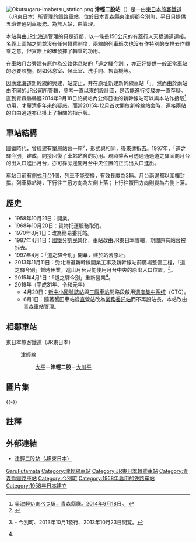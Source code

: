 {{noteTA
|T=zh-tw:津輕二股車站;zh-hk:津輕二股站; zh-cn:津轻二股站;
|1=zh-tw:津輕二股車站;zh-hk:津輕二股站; zh-cn:津轻二股站;
|2=zh-tw:上下車;zh-hk:上落;
}}
{{日本車站資訊
|公司色 = green
|文字色 = 
|站名 = 津輕二股站
|圖片 = Tsugaru-Futamata Station 01.jpg
|pxl = 
|圖片說明 = 連接「道之驛今別」的津輕二股月台。攝於2008年8月。
|日文原名 = 津軽二股
|平假名 = つがるふたまた
|羅馬拼音 = Tsugaru-Futamata
|副站名 = 
|所屬公司 = [[File:JR_logo_(east).svg|25px]][[東日本旅客鐵道|東日本旅客鐵道]]（JR東日本）
|電報略號 = フタ
|車站編號 =
|所在地 = [[青森縣|青森縣]][[東津輕郡|東津輕郡]][[今別町|今別町]]大字大川平字清川87-2
|車站構造 = [[地面車站|地面車站]]
|月台配置 =1面1線
|所屬路線 = {{Color|#00b2e5|■}}[[津輕線|津輕線]]
|前一站 = [[大平站|大平]]
|前一站距離 = 11.6
|後一站距離 = 2.0
|後一站 = [[大川平站|大川平]]
|距離 = 46.6
|起點站 = [[青森車站|青森]]
|啟用年月日 = 1958年（[[昭和|昭和]]33年）10月21日
|廢站年月日 = 
|上下車人次 =
|統計年度 =
|轉車 ={{車站|奧津輕今別|Y}}（[[北海道旅客鐵道|JR北海道]]·[[北海道新幹線|北海道新幹線]]）
|備註 = 無人站，由{{車站|青森|Y}}管理。
}}
[[File:Okutsugaru-Imabetsu_station.png|thumb]]
'''津輕二股站'''（{{jpn|j=津軽二股駅|hg=つがるふたまたえき|rm=Tsugaru-futamata eki|f=y}}）是一由[[東日本旅客鐵道|東日本旅客鐵道]]（JR東日本）所管理的[[鐵路車站|鐵路車站]]，位於[[日本|日本]][[青森縣|青森縣]][[東津輕郡|東津輕郡]][[今別町|今別町]]，平日只提供五班普通列車服務。為無人站，由{{車站|蟹田|Y}}管理。

本站與由[[JR北海道|JR北海道]]管理的{{車站|津輕今別|Y}}只是近鄰，以一條長150公尺的有蓋行人天橋通道連接。名義上兩站之間並沒有任何轉乘制度，兩線的列車班次也沒有作特別的安排去作轉乘之意，但實際上的確發揮了轉乘的功用。

在車站月台旁建有原作為公路休息站的「[[道之驛|道之驛]]今別」，亦正好提供一般正常車站的必要設施，例如休息室、候車室、洗手間、售賣機等。

因應[[北海道新幹線|北海道新幹線]]的興建，{{車站|津輕今別}}站废止，并在原址新建新幹線車站「{{車站|奧津輕今別|Y}}」。然而由於兩站由不同的JR公司所管轄，參考一直以來的設計圖，是否能進行接駁亦一直存疑。直到青森縣縣廳2014年9月18日於網站內公佈日後的新幹線站可以與本站作接駁<ref>[http://www.pref.aomori.lg.jp/kotsu/traffic/okutsugaruimabetsu.html 奥津軽いまべつ駅，青森縣廳。2014年9月18日。] {{Wayback|url=http://www.pref.aomori.lg.jp/kotsu/traffic/okutsugaruimabetsu.html |date=20151221052438 }}{{ja}}</ref>功用，才釐清多年來的疑惑。而當2015年12月首次開放新幹線站舍時，連接兩站的自由通道亦已掛上了相關的指示牌。

==車站結構==
國鐵時代，曾經建有單層站舍一座<ref>{{Cite web |url=http://ekisya.net/A-GENEKI/152-TUGARU/152-T_FUTAMATA.html |title=非官方車站介紹。 |access-date=2014-06-14 |archive-date=2019-06-09 |archive-url=https://web.archive.org/web/20190609054317/http://ekisya.net/A-GENEKI/152-TUGARU/152-T_FUTAMATA.html |dead-url=no }}</ref>，形式與{{車站|大川平|Y}}相同，後來遭拆去。1997年，「道之驛今別」建成，間接回復了車站站舍的功用。現時乘客可透過通過道之驛面向月台的出入口進出月台，亦可靠旁邊間月台中央位置的正式出入口進出。

车站目前有[[側式月台|側式月台]]1個，列車不能交換，有效長度為3輛。月台兩邊都以圍欄封擋。列車靠站時，下行往三廐方向為左側上落；上行往蟹田方向則變為右側上落。

== 歷史 ==
* 1958年10月21日：開業。
* 1968年10月20日：貨物托運服務取消。
* 1970年8月1日：改為簡易委託站。
* 1987年4月1日：[[國鐵分割民營化|國鐵分割民營化]]，車站改由JR東日本管轄，期間原有站舍被拆去。
* 1997年4月：「道之驛今別」開幕，建於站舍原址。
* 2013年11月11日：受北海道新幹線開業工事及新幹線站前廣場整備工桯，「道之驛今別」暫時休業，進出月台只能使用月台中央的原出入口位置。<ref name="imabetsu201310">{{PDFlink|[http://www.town.imabetsu.lg.jp/administration/info/pdf/13/1001.pdf 今別町廣報（2013年10月號（第591期）]}} - 今別町、2013年10月1發行、2013年10月23日閲覧。</ref>。
* 2015年4月1日：「道之驛今別」重新營業<ref name="imabetsu201310" />。
* 2019年（平成31年、令和元年）
** 4月29日：[[新中小國號誌站|新中小國號誌站]]與[[三廄車站|三廄車站]]間路段啟用[[调度集中系统|调度集中系统]]（CTC）。
** 6月1日：隨著蟹田車站從[[直營站|直營站]]改為[[業務委託站|業務委託站]]而不再設站長，本站改由[[青森車站|青森車站]]管理。

==相鄰車站==
; 東日本旅客鐵道（JR東日本）
: {{Color|#00b2e5|■}}津輕線
:: [[大平站_(日本)|大平]]－'''津輕二股'''－[[大川平站|大川平]]

==圖片集==
{{multiple image
 | align = left
 | direction = horizontal
 | image1 = New imabetsu-futamata diagram.jpg
 | width1 = 220
 | caption1 = 2013年11月起津輕今別站、津輕二股站及道之驛今別間的連絡圖。
 | image2 = Imabetsu-hutamata.png
 | width2 = 220
 | caption2 = 未改線前的津輕二股站及{{車站|津輕今別}}的平面及線路圖。
 | image3 = Tsugaru-Imabetsu Tsugaru-Futamata-Station Entrance.jpg
 | width3 = 220
 | caption3 = 從津輕二股站旁的平交道橫過路軌後，便到達前往{{車站|津輕今別}}的有蓋行人天橋。
 | image4 = Roadside Station Imabetsu 01.jpg
 | width4 = 250
 | alt4 = 
 | caption4 = 與津輕二股站連接起來的「道之驛今別」。
}}
{{-}}

==註釋==
{{reflist}}

==外部連結==
* [http://www.jreast.co.jp/estation/station/info.aspx?StationCd=1001 津輕二股站（JR東日本）] {{Wayback|url=http://www.jreast.co.jp/estation/station/info.aspx?StationCd=1001 |date=20200927044141 }}{{ja}}

{{津輕線}}

{{DEFAULTSORT:Tsugaru-Futamata}}
[[Category:日本鐵路車站_Tsu|GaruFutamata]]
[[Category:津輕線車站|Category:津輕線車站]]
[[Category:JR東日本轉乘車站|Category:JR東日本轉乘車站]]
[[Category:青森縣鐵路車站|Category:青森縣鐵路車站]]
[[Category:今別町|Category:今別町]]
[[Category:1958年启用的铁路车站|Category:1958年启用的铁路车站]]
[[Category:1958年日本建立|Category:1958年日本建立]]